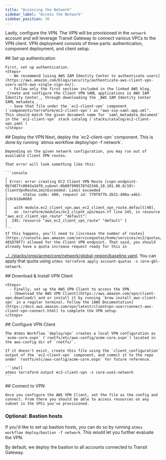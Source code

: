 ```yaml
---
title: "Accessing the Network"
sidebar_label: "Access the Network"
sidebar_position: 30
---
```


Lastly, configure the VPN. The VPN will be provisioned in the `network` account and will leverage Transit Gateway to
connect various VPCs to the VPN client. VPN deployment consists of three parts: authentication, component deployment,
and client setup.

<Steps>
  <Step>
    ## <StepNumber/> Set up authentication

    First, set up authentication.
    <Steps>
      - We recommend [using AWS IAM Identity Center to authenticate users](https://aws.amazon.com/blogs/security/authenticate-aws-client-vpn-users-with-aws-single-sign-on/).
      - Follow only the first section included in the linked AWS blog, _Create and configure the Client VPN SAML applications in AWS IAM Identity Center_, through downloading the _AWS IAM Identity Center SAML metadata_.
      - Save that file under the `ec2-client-vpn` component (`components/terraform/ec2-client-vpn`) as "aws-sso-saml-app.xml". This should match the given document name for `saml_metadata_document` in the `ec2-client-vpn` stack catalog (`stacks/catalog/ec2-client-vpn.yaml`)
    </Steps>
  </Step>

  <Step>
    ## <StepNumber/> Deploy the VPN
    Next, deploy the `ec2-client-vpn` component. This is done by running `atmos workflow deploy/vpn -f network`.

    Depending on the given network configuration, you may run out of available Client VPN routes.

    That error will look something like this:

    ```console
    ╷
    │ Error: error creating EC2 Client VPN Route (cvpn-endpoint-0b7487fc0043a3df0,subnet-0b88f999578fd2340,10.101.96.0/19): ClientVpnRouteLimitExceeded: Limit exceeded
    │       status code: 400, request id: 779f977b-2b31-490a-a4b1-2c8cb1da068d
    │
    │   with module.ec2_client_vpn.aws_ec2_client_vpn_route.default[40],
    │   on .terraform/modules/ec2_client_vpn/main.tf line 245, in resource "aws_ec2_client_vpn_route" "default":
    │  245: resource "aws_ec2_client_vpn_route" "default" {
    │
    ```
    If this happens, you'll need to [increase the number of routes](https://console.aws.amazon.com/servicequotas/home/services/ec2/quotas/L-401D78F7) allowed for the Client VPN endpoint. That said, you should already have a quota increase request ready for this in
[../../stacks/orgs/acme/core/network/global-region/baseline.yaml](../../stacks/orgs/acme/core/network/global-region/baseline.yaml).
You can apply that quota using `atmos terraform apply account-quotas -s core-gbl-network`.
  </Step>

  <Step>
    ## <StepNumber/> Download & Install VPN Client

    <Steps>
      - Finally, set up the AWS VPN Client to access the VPN.
      - [Download the AWS VPN Client](https://aws.amazon.com/vpn/client-vpn-download/) and or install it by running `brew install aws-client-vpn` in a regular terminal. Follow the [AWS Documentation](https://docs.aws.amazon.com/vpn/latest/clientvpn-user/connect-aws-client-vpn-connect.html) to complete the VPN setup.
    </Steps>
  </Step>

  <Step>
    ## <StepNumber/> Configure VPN Client

    The Atmos Workflow `deploy/vpn` creates a local VPN configuration as `acme-core.ovpn` (`rootfs/etc/aws-config/acme-core.ovpn`) located in the aws-config dir of `rootfs/`.

    If it doesn't exist, create this file using the `client_configuration` output of the `ec2-client-vpn` component, and commit it to the repo under `rootfs/etc/aws-config/acme-core.ovpn` for future reference.

    ```shell
    atmos terraform output ec2-client-vpn -s core-use1-network
    ```
  </Step>

  <Step>
    ## <StepNumber/> Connect to VPN

    Once you configure the AWS VPN Client, set the file as the config and connect. From there you should be able to access resources on any subnet in the VPCs you've provisioned.
  </Step>
</Steps>

### Optional: Bastion hosts

If you'd like to set up bastion hosts, you can do so by running `atmos workflow deploy/bastion -f network`. This would let you further evaluate the VPN.

By default, we deploy the bastion to all accounts connected to Transit Gateway.
